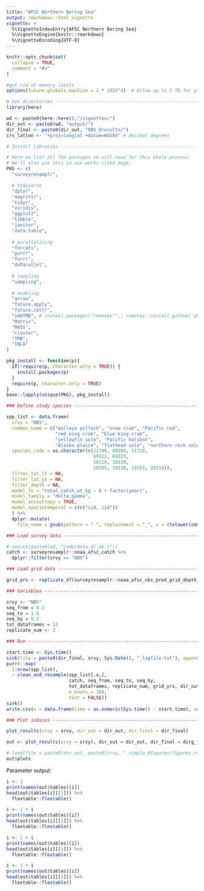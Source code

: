 ```yaml
---
title: "AFSC Northern Bering Sea"
output: rmarkdown::html_vignette
vignette: >
  %\VignetteIndexEntry{AFSC Northern Bering Sea}
  %\VignetteEngine{knitr::rmarkdown}
  %\VignetteEncoding{UTF-8}
---
```


```r
knitr::opts_chunk$set(
  collapse = TRUE,
  comment = "#>"
)
```

```r
#get rid of memory limits
options(future.globals.maxSize = 1 * 1024^4)  # Allow up to 1 TB for globals

# Set directories --------------------------------------------------------------
library(here)

wd <- paste0(here::here(),"/vignettes/")
dir_out <- paste0(wd, "output/")
dir_final <- paste0(dir_out, "NBS_0results/")
crs_latlon <- "+proj=longlat +datum=WGS84" # decimal degrees

# Install Libraries ------------------------------------------------------------

# Here we list all the packages we will need for this whole process
# We'll also use this in our works cited page. 
PKG <- c(
  "surveyresamplr",

  # tidyverse
  "dplyr",
  "magrittr",
  "tidyr",
  "viridis",
  "ggplot2", 
  "tibble",
  "janitor", 
  "data.table", 
  
  # parallelizing
  "forcats",
  "purrr",
  "furrr", 
  "doParallel",
  
  # sampling
  "sampling",
  
  # modeling
  "arrow", 
  "future.apply", 
  "future.callr", 
  "sdmTMB", # install.packages("remotes"",; remotes::install_github("pbs-assess/sdmTMBextra", dependencies = TRUE",
  "Matrix", 
  "MASS",
  "cluster", 
  "TMB", 
  "INLA" 
)

pkg_install <- function(p){
  if(!require(p, character.only = TRUE)) {
    install.packages(p)
  }
  require(p, character.only = TRUE)
}
base::lapply(unique(PKG), pkg_install)

### Define study species -------------------------------------------------------

spp_list <- data.frame(
  srvy = "NBS",
  common_name = c("walleye pollock", "snow crab", "Pacific cod", 
                  "red king crab", "blue king crab", 
                  "yellowfin sole", "Pacific halibut", 
                  "Alaska plaice", "flathead sole", "northern rock sole", "arrowtooth flounder"), 
  species_code = as.character(c(21740, 68580, 21720, 
                                69322, 69323, 
                                10210, 10120, 
                                10285, 10130, 10261, 10110)), 
  filter_lat_lt = NA, 
  filter_lat_gt = NA, 
  filter_depth = NA, 
  model_fn = "total_catch_wt_kg ~ 0 + factor(year)",
  model_family = "delta_gamma",
  model_anisotropy = TRUE,
  model_spatiotemporal = c(c("iid, iid"))
  ) %>% 
  dplyr::mutate( 
    file_name = gsub(pattern = " ", replacement = "_", x = (tolower(common_name)))  )

### Load survey data -----------------------------------------------------------

# source(paste0(wd, "code/data_dl_ak.r"))
catch <- surveyresamplr::noaa_afsc_catch %>% 
  dplyr::filter(srvy == "NBS")

### Load grid data -------------------------------------------------------------

grid_yrs <- replicate_df(surveyresamplr::noaa_afsc_nbs_pred_grid_depth, "year", unique(catch$year))

### Variables ------------------------------------------------------------------

srvy <- "NBS"
seq_from = 0.2
seq_to = 1.0
seq_by = 0.2 
tot_dataframes = 13
replicate_num <- 3

### Run ------------------------------------------------------------------------

start.time <- Sys.time()
sink(file = paste0(dir_final, srvy, Sys.Date(), "_logfile.txt"), append = FALSE, split = TRUE)  
purrr::map(
  1:nrow(spp_list), 
  ~ clean_and_resample(spp_list[.x,], 
                       catch, seq_from, seq_to, seq_by, 
                       tot_dataframes, replicate_num, grid_yrs, dir_out, 
                       n_knots = 300, 
                       test = FALSE))
sink()
write.csv(x = data.frame(time = as.numeric(Sys.time() - start.time), units = units(Sys.time() - start.time)), file = paste0(dir_final, srvy, "_time.csv"))

### Plot indices ---------------------------------------------------------------

plot_results(srvy = srvy, dir_out = dir_out, dir_final = dir_final) 

```


```r
out <- plot_results(srvy = srvy), dir_out = dir_out, dir_final = dirg_final) 
```

```r
# load(file = paste0(dir_out, paste0(srvy, "_simple_0figures/figures.rdata")), verbose = TRUE)
out$plots
```

Parameter output: 

```r
i <- 1
print(names(out$tables)[i])
head(out$tables[i][[1]]) %>% 
  flextable::flextable() 
```


```r
i <- 1 + i
print(names(out$tables)[i])
head(out$tables[i][[1]]) %>% 
  flextable::flextable() 
```


```r
i <- 1 + i
print(names(out$tables)[i])
head(out$tables[i][[1]]) %>% 
  flextable::flextable() 
```


```r
i <- 1 + i
print(names(out$tables)[i])
head(out$tables[i][[1]]) %>% 
  flextable::flextable() 
```



